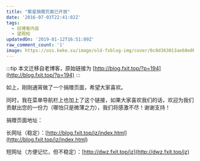 ```yaml
---
title: "繁星捐赠页面已开放"
date: '2016-07-03T22:41:02Z'
tags:
  - 旧博客内容
  - 望周知
updatedOn: '2019-01-12T16:51:09Z'
raw_comment_count: '1'
image: https://oss.keke.su/image/old-fxblog-img/cover/0c8d363013ae60e0b2b0230128b444a2.png
---
```


:::tip
本文迁移自老博客，原始链接为 [http://blog.fxit.top/?p=194](http://blog.fxit.top/?p=194)
:::

如上，刚刚通宵做了一个捐赠页面，希望大家喜欢。

同时，我在菜单导航栏上也加上了这个链接，如果大家喜欢我们的话，欢迎为我们贡献出您的一份力（哪怕只是微薄之力），我们将感激不尽！谢谢支持！

捐赠页面地址：

长网址（稳定）：[http://blog.fxit.top/jz/index.html](http://blog.fxit.top/jz/index.html)

短网址（方便记忆，但不稳定）：[http://dwz.fxit.top/jz](http://dwz.fxit.top/jz)
